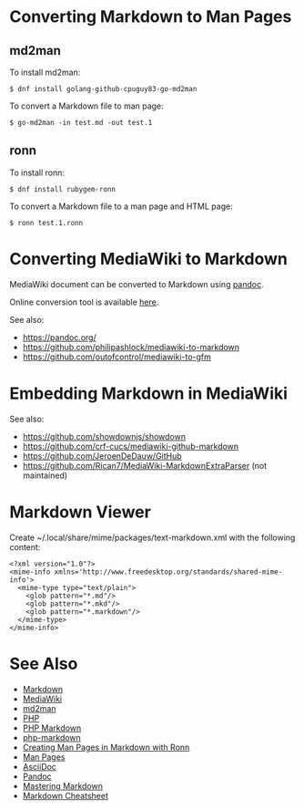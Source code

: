 = Converting Markdown to Man Pages =

== md2man ==

To install md2man:

<pre>
$ dnf install golang-github-cpuguy83-go-md2man
</pre>

To convert a Markdown file to man page:

<pre>
$ go-md2man -in test.md -out test.1
</pre>

== ronn ==

To install ronn:

<pre>
$ dnf install rubygem-ronn
</pre>

To convert a Markdown file to a man page and HTML page:

<pre>
$ ronn test.1.ronn
</pre>

= Converting MediaWiki to Markdown =

MediaWiki document can be converted to Markdown using [http://pandoc.org/ pandoc].

Online conversion tool is available [http://pandoc.org/try/ here].

See also:
* https://pandoc.org/
* https://github.com/philipashlock/mediawiki-to-markdown
* https://github.com/outofcontrol/mediawiki-to-gfm

= Embedding Markdown in MediaWiki =

See also:
* https://github.com/showdownjs/showdown
* https://github.com/crf-cucs/mediawiki-github-markdown
* https://github.com/JeroenDeDauw/GitHub
* https://github.com/Rican7/MediaWiki-MarkdownExtraParser (not maintained)

= Markdown Viewer =

Create ~/.local/share/mime/packages/text-markdown.xml with the following content:

<pre>
<?xml version="1.0"?>
<mime-info xmlns='http://www.freedesktop.org/standards/shared-mime-info'>
  <mime-type type="text/plain">
    <glob pattern="*.md"/>
    <glob pattern="*.mkd"/>
    <glob pattern="*.markdown"/>
  </mime-type>
</mime-info>
</pre>

= See Also =

* [https://daringfireball.net/projects/markdown/ Markdown]
* [https://github.com/dogtagpki/pki/wiki/MediaWiki MediaWiki]
* [https://github.com/sunaku/md2man md2man]
* [[PHP]]
* [https://michelf.ca/projects/php-markdown/ PHP Markdown]
* [https://github.com/michelf/php-markdown php-markdown]
* [https://spin.atomicobject.com/2015/05/06/man-pages-in-markdown-ronn/ Creating Man Pages in Markdown with Ronn]
* [[Man Pages]]
* [[AsciiDoc]]
* [https://pandoc.org/ Pandoc]
* [https://guides.github.com/features/mastering-markdown/ Mastering Markdown]
* [https://github.com/adam-p/markdown-here/wiki/Markdown-Cheatsheet Markdown Cheatsheet]